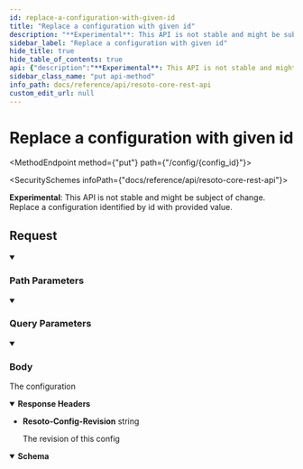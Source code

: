 ```yaml
---
id: replace-a-configuration-with-given-id
title: "Replace a configuration with given id"
description: "**Experimental**: This API is not stable and might be subject of change.<br/>"
sidebar_label: "Replace a configuration with given id"
hide_title: true
hide_table_of_contents: true
api: {"description":"**Experimental**: This API is not stable and might be subject of change.<br/>\nReplace a configuration identified by id with provided value.\n","tags":["config"],"parameters":[{"name":"config_id","required":true,"in":"path","description":"the identifier of the config to get.","schema":{"type":"string"}},{"name":"validate","required":false,"in":"query","description":"This parameter can be used to turn off config validation.\nIn case it is not defined or not set to false, every configuaration value is validated.\n","schema":{"type":"boolean"}},{"name":"dry_run","required":false,"in":"query","description":"This parameter can be used to test if the config could be updated without really changing it.\nIt will perform all validations but not store the new value.\n","schema":{"type":"boolean"}}],"requestBody":{"content":{"application/json":{"schema":{"type":"object","additionalProperties":true}}}},"responses":{"200":{"description":"The configuration","headers":{"Resoto-Config-Revision":{"description":"The revision of this config","schema":{"type":"string"}}},"content":{"application/json":{"schema":{"type":"object","additionalProperties":true}}}}},"method":"put","path":"/config/{config_id}","servers":[{"url":"https://{host}:{port}","variables":{"host":{"default":"localhost"},"port":{"default":"8900"}}}],"jsonRequestBodyExample":{},"info":{"title":"Resoto Core REST API","version":"V1"},"postman":{"name":"Replace a configuration with given id","description":{"content":"**Experimental**: This API is not stable and might be subject of change.<br/>\nReplace a configuration identified by id with provided value.\n","type":"text/plain"},"url":{"path":["config",":config_id"],"host":["{{baseUrl}}"],"query":[{"disabled":false,"description":{"content":"This parameter can be used to turn off config validation.\nIn case it is not defined or not set to false, every configuaration value is validated.\n","type":"text/plain"},"key":"validate","value":""},{"disabled":false,"description":{"content":"This parameter can be used to test if the config could be updated without really changing it.\nIt will perform all validations but not store the new value.\n","type":"text/plain"},"key":"dry_run","value":""}],"variable":[{"disabled":false,"description":{"content":"(Required) the identifier of the config to get.","type":"text/plain"},"type":"any","value":"","key":"config_id"}]},"header":[{"key":"Content-Type","value":"application/json"},{"key":"Accept","value":"application/json"}],"method":"PUT","body":{"mode":"raw","raw":"\"\"","options":{"raw":{"language":"json"}}}}}
sidebar_class_name: "put api-method"
info_path: docs/reference/api/resoto-core-rest-api
custom_edit_url: null
---
```



<h1 className={"openapi__heading"}>Replace a configuration with given id</h1>

<MethodEndpoint method={"put"} path={"/config/{config_id}"}></MethodEndpoint>

<SecuritySchemes infoPath={"docs/reference/api/resoto-core-rest-api"}></SecuritySchemes>

**Experimental**: This API is not stable and might be subject of change.<br/> Replace a configuration identified by id with provided value.

## Request

<details style={{"marginBottom":"1rem"}} className={"openapi-markdown__details"} data-collapsed={false} open={true}><summary style={{}}><h3 className={"openapi-markdown__details-summary-header-params"}>Path Parameters</h3></summary><div><ul><ParamsItem className={"paramsItem"} param={{"name":"config_id","required":true,"in":"path","description":"the identifier of the config to get.","schema":{"type":"string"}}}></ParamsItem></ul></div></details><details style={{"marginBottom":"1rem"}} className={"openapi-markdown__details"} data-collapsed={false} open={true}><summary style={{}}><h3 className={"openapi-markdown__details-summary-header-params"}>Query Parameters</h3></summary><div><ul><ParamsItem className={"paramsItem"} param={{"name":"validate","required":false,"in":"query","description":"This parameter can be used to turn off config validation.\nIn case it is not defined or not set to false, every configuaration value is validated.\n","schema":{"type":"boolean"}}}></ParamsItem><ParamsItem className={"paramsItem"} param={{"name":"dry_run","required":false,"in":"query","description":"This parameter can be used to test if the config could be updated without really changing it.\nIt will perform all validations but not store the new value.\n","schema":{"type":"boolean"}}}></ParamsItem></ul></div></details><MimeTabs className={"openapi-tabs__mime"}><TabItem label={"application/json"} value={"application/json-schema"}><details style={{}} className={"openapi-markdown__details mime"} data-collapsed={false} open={true}><summary style={{}} className={"openapi-markdown__details-summary-mime"}><h3 className={"openapi-markdown__details-summary-header-body"}>Body</h3></summary><div style={{"textAlign":"left","marginLeft":"1rem"}}></div><ul style={{"marginLeft":"1rem"}}><SchemaItem name={"property name*"} required={false} schemaName={"any"} qualifierMessage={undefined} schema={{"type":"object","additionalProperties":true}} collapsible={false} discriminator={false}></SchemaItem></ul></details></TabItem></MimeTabs><div><div><ApiTabs><TabItem label={"200"} value={"200"}><div>

The configuration

</div><details style={{"textAlign":"left","marginBottom":"1rem"}} className={"openapi-markdown__details"} data-collaposed={true} open={false}><summary style={{}}><strong>Response Headers</strong></summary><ul style={{"marginLeft":"1rem"}}><li className={"schemaItem"}><summary style={{}}><strong>Resoto-Config-Revision</strong><span style={{"opacity":"0.6"}}> string</span></summary><div><div style={{"marginTop":".5rem","marginBottom":".5rem"}}>

The revision of this config

</div></div></li></ul></details><div><MimeTabs className={"openapi-tabs__mime"} schemaType={"response"}><TabItem label={"application/json"} value={"application/json"}><SchemaTabs className={"openapi-tabs__schema"}><TabItem label={"Schema"} value={"Schema"}><details style={{}} className={"openapi-markdown__details response"} data-collapsed={false} open={true}><summary style={{}} className={"openapi-markdown__details-summary-response"}><strong>Schema</strong></summary><div style={{"textAlign":"left","marginLeft":"1rem"}}></div><ul style={{"marginLeft":"1rem"}}><SchemaItem name={"property name*"} required={false} schemaName={"any"} qualifierMessage={undefined} schema={{"type":"object","additionalProperties":true}} collapsible={false} discriminator={false}></SchemaItem></ul></details></TabItem><TabItem label={"Example (from schema)"} value={"Example (from schema)"}><ResponseSamples responseExample={"{}"} language={"json"}></ResponseSamples></TabItem></SchemaTabs></TabItem></MimeTabs></div></TabItem></ApiTabs></div></div>
